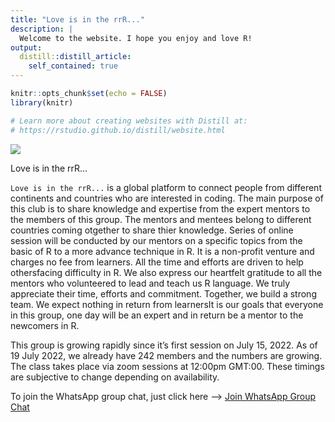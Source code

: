 ```yaml
---
title: "Love is in the rrR..."
description: |
  Welcome to the website. I hope you enjoy and love R!
output: 
  distill::distill_article:
    self_contained: true
---
```


```r
knitr::opts_chunk$set(echo = FALSE)
library(knitr)

# Learn more about creating websites with Distill at:
# https://rstudio.github.io/distill/website.html

```

<!-- ```{css} -->
<!-- .article-banner { -->
<!--   width: auto; -->
<!--   height: auto; -->
<!--   border: 0; -->
<!-- } -->

<!-- img[src="assets/images/banner.png"] { -->
<!--   border: 0; -->
<!--   padding: 0; -->
<!--   width: 100%; -->
<!--   margin: 100px 25px 0px 0px; -->
<!-- } -->
<!-- ``` -->

<!-- ```{r, layout="l-screen-inset"} -->
<!-- include_graphics("assets/images/banner.png") -->
<!-- ``` -->

![](assets/images/banner.png)

Love is in the rrR...  

`Love is in the rrR...` is a global platform to connect people from different continents and countries who are interested in coding. The main purpose of this club is to share knowledge and expertise from the expert mentors to the members of this group. The mentors and mentees belong to different countries coming otgether to share thier knowledge. Series of online session will be conducted by our mentors on a specific topics from the basic of R to a more advance technique in R. It is a non-profit venture and charges no fee from learners. All the time and efforts are driven to help othersfacing difficulty in R. We also express our heartfelt gratitude to all the mentors who volunteered to lead and teach us R language. We truly appreciate their time, efforts and commitment. Together, we build a strong team. We expect nothing in return from learnersIt is our goals that everyone in this group, one day will be an expert and in return be a mentor to the newcomers in R.\  

This group is growing rapidly since it's first session on July 15, 2022. As of 19 July 2022, we already have 242 members and the numbers are growing. The class takes place via zoom sessions at 12:00pm GMT:00. These timings are subjective to change depending on availability.\  

To join the WhatsApp group chat, just click here -->
<a href="https://chat.whatsapp.com/GQe2s2nLI8EALagG2LJcxO" target="_blank">Join WhatsApp Group Chat</a>  



